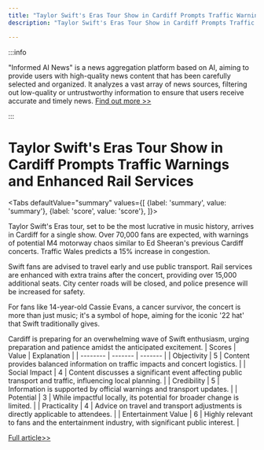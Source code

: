 ```yaml
---
title: "Taylor Swift's Eras Tour Show in Cardiff Prompts Traffic Warnings and Enhanced Rail Services"
description: "Taylor Swift's Eras Tour Show in Cardiff Prompts Traffic Warnings and Enhanced Rail Services"

---
```



:::info

"Informed AI News" is a news aggregation platform based on AI, aiming to provide users with high-quality news content that has been carefully selected and organized. It analyzes a vast array of news sources, filtering out low-quality or untrustworthy information to ensure that users receive accurate and timely news.  [Find out more >>](/)

:::

# Taylor Swift's Eras Tour Show in Cardiff Prompts Traffic Warnings and Enhanced Rail Services


<Tabs
	defaultValue="summary"
	values={[
	{label: 'summary', value: 'summary'},
	{label: 'score', value: 'score'},
]}>
<TabItem value="summary">


Taylor Swift's Eras tour, set to be the most lucrative in music history, arrives in Cardiff for a single show. Over 70,000 fans are expected, with warnings of potential M4 motorway chaos similar to Ed Sheeran's previous Cardiff concerts. Traffic Wales predicts a 15% increase in congestion.

Swift fans are advised to travel early and use public transport. Rail services are enhanced with extra trains after the concert, providing over 15,000 additional seats. City center roads will be closed, and police presence will be increased for safety.

For fans like 14-year-old Cassie Evans, a cancer survivor, the concert is more than just music; it's a symbol of hope, aiming for the iconic '22 hat' that Swift traditionally gives.

Cardiff is preparing for an overwhelming wave of Swift enthusiasm, urging preparation and patience amidst the anticipated excitement.
</TabItem>
<TabItem value="score">
	| Scores     | Value   | Explanation |
	| -------- | ------- | ------- |
	| Objectivity  | 5    | Content provides balanced information on traffic impacts and concert logistics.    |
	| Social Impact | 4     | Content discusses a significant event affecting public transport and traffic, influencing local planning.    |
	| Credibility    | 5    | Information is supported by official warnings and transport updates.    |
	| Potential    | 3    | While impactful locally, its potential for broader change is limited.    |
	| Practicality    | 4    | Advice on travel and transport adjustments is directly applicable to attendees.    |
	| Entertainment Value    | 6    | Highly relevant to fans and the entertainment industry, with significant public interest.    |
</TabItem>
</Tabs>

[Full article>>](https://www.bbc.com/news/articles/c044ymn4e1mo)
